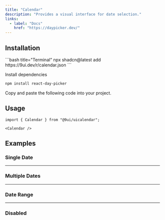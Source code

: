 ```yaml
---
title: "Calendar"
description: "Provides a visual interface for date selection."
links:
  - label: "Docs"
    href: "https://daypicker.dev/"
---
```


<Preview name="calendar-demo" />

## Installation

<Installation>
<div>
```bash title="Terminal"
npx shadcn@latest add https://9ui.dev/r/calendar.json
```
</div>

<Steps>

<Step>Install dependencies</Step>

```bash title="Terminal"
npm install react-day-picker
```

<Step>Copy and paste the following code into your project.</Step>

<Source name="calendar" />

</Steps>
</Installation>

## Usage

```tsx title="Imports"
import { Calendar } from "@9ui/uicalendar";
```

```tsx title="Anatomy"
<Calendar />
```

## Examples

### Single Date

<Preview name="calendar-single" />

---

### Multiple Dates

<Preview name="calendar-multiple" />

---

### Date Range

<Preview name="calendar-range" />

---

### Disabled

<Preview name="calendar-disabled" />
